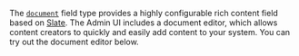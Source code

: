 The [`document`](../apis/fields#document) field type provides a highly configurable rich content field based on [Slate](https://docs.slatejs.org/).
The Admin UI includes a document editor, which allows content creators to quickly and easily add content to your system.
You can try out the document editor below.

